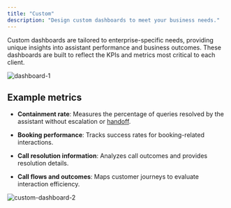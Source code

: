 ```yaml
---
title: "Custom"
description: "Design custom dashboards to meet your business needs."
---
```


Custom dashboards are tailored to enterprise-specific needs, providing unique insights into assistant performance and business outcomes. These dashboards are built to reflect the KPIs and metrics most critical to each client.

![dashboard-1](/images/custom-dashboard-1.png)

## Example metrics

* **Containment rate**: Measures the percentage of queries resolved by the assistant without escalation or [handoff](/call-handoff/introduction).

* **Booking performance**: Tracks success rates for booking-related interactions.

* **Call resolution information**: Analyzes call outcomes and provides resolution details.

* **Call flows and outcomes**: Maps customer journeys to evaluate interaction efficiency.

![custom-dashboard-2](/images/custom-dashboard-2.png)